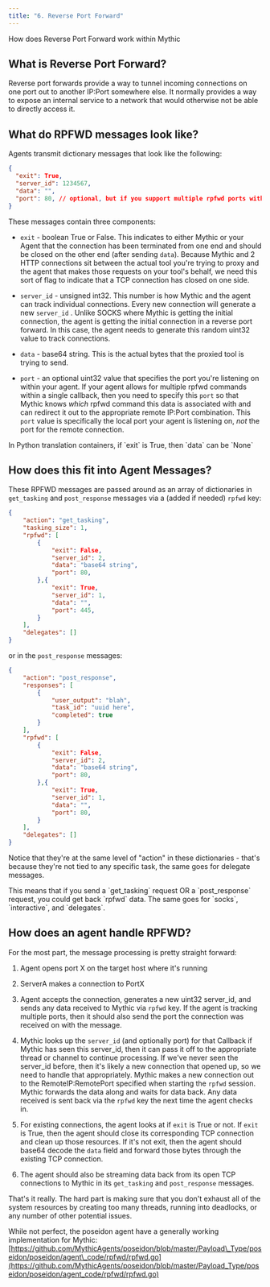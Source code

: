 ```yaml
---
title: "6. Reverse Port Forward"
---
```


How does Reverse Port Forward work within Mythic

## What is Reverse Port Forward?

Reverse port forwards provide a way to tunnel incoming connections on one port out to another IP:Port somewhere else. It normally provides a way to expose an internal service to a network that would otherwise not be able to directly access it.

## What do RPFWD messages look like?

Agents transmit dictionary messages that look like the following:

```json
{
  "exit": True,
  "server_id": 1234567,
  "data": "",
  "port": 80, // optional, but if you support multiple rpfwd ports within a single callback, you need this so Mythic knows which rpfwd you're getting data from
}
```

These messages contain three components:

* `exit` - boolean True or False. This indicates to either Mythic or your Agent that the connection has been terminated from one end and should be closed on the other end (after sending `data`). Because Mythic and 2 HTTP connections sit between the actual tool you're trying to proxy and the agent that makes those requests on your tool's behalf, we need this sort of flag to indicate that a TCP connection has closed on one side.

* `server_id` - unsigned int32. This number is how Mythic and the agent can track individual connections. Every new connection will generate a new `server_id` . Unlike SOCKS where Mythic is getting the initial connection, the agent is getting the initial connection in a reverse port forward. In this case, the agent needs to generate this random uint32 value to track connections.

* `data` - base64 string. This is the actual bytes that the proxied tool is trying to send.

* `port` - an optional uint32 value that specifies the port you're listening on within your agent. If your agent allows for multiple rpfwd commands within a single callback, then you need to specify this `port` so that Mythic knows *which* rpfwd command this data is associated with and can redirect it out to the appropriate remote IP:Port combination. This `port` value is specifically the local port your agent is listening on, *not* the port for the remote connection.

<Note>
In Python translation containers, if `exit` is True, then `data` can be `None`
</Note>

## How does this fit into Agent Messages?

These RPFWD messages are passed around as an array of dictionaries in `get_tasking` and `post_response` messages via a (added if needed) `rpfwd` key:

```json
{
    "action": "get_tasking",
    "tasking_size": 1,
    "rpfwd": [
        {
            "exit": False,
            "server_id": 2,
            "data": "base64 string",
            "port": 80,
        },{
            "exit": True,
            "server_id": 1,
            "data": "",
            "port": 445,
        }
    ],
    "delegates": []
}
```

or in the `post_response` messages:

```json
{
    "action": "post_response",
    "responses": [
        {
            "user_output": "blah",
            "task_id": "uuid here",
            "completed": true
        }
    ],
    "rpfwd": [
        {
            "exit": False,
            "server_id": 2,
            "data": "base64 string",
            "port": 80,
        },{
            "exit": True,
            "server_id": 1,
            "data": "",
            "port": 80,
        }
    ],
    "delegates": []
}
```

Notice that they're at the same level of "action" in these dictionaries - that's because they're not tied to any specific task, the same goes for delegate messages.

<Info>
This means that if you send a `get_tasking` request OR a `post_response` request, you could get back `rpfwd` data. The same goes for `socks`, `interactive`, and `delegates`.
</Info>

## How does an agent handle RPFWD?

For the most part, the message processing is pretty straight forward:

1. Agent opens port X on the target host where it's running

2. ServerA makes a connection to PortX

3. Agent accepts the connection, generates a new uint32 server\_id, and sends any data received to Mythic via `rpfwd` key. If the agent is tracking multiple ports, then it should also send the port the connection was received on with the message.

4. Mythic looks up the `server_id` (and optionally port) for that Callback if Mythic has seen this server\_id, then it can pass it off to the appropriate thread or channel to continue processing. If we've never seen the server\_id before, then it's likely a new connection that opened up, so we need to handle that appropriately. Mythic makes a new connection out to the RemoteIP:RemotePort specified when starting the `rpfwd` session. Mythic forwards the data along and waits for data back. Any data received is sent back via the `rpfwd` key the next time the agent checks in.

5. For existing connections, the agent looks at if `exit` is True or not. If `exit` is True, then the agent should close its corresponding TCP connection and clean up those resources. If it's not exit, then the agent should base64 decode the `data` field and forward those bytes through the existing TCP connection.

6. The agent should also be streaming data back from its open TCP connections to Mythic in its `get_tasking` and `post_response` messages.

That's it really. The hard part is making sure that you don't exhaust all of the system resources by creating too many threads, running into deadlocks, or any number of other potential issues.

While not perfect, the poseidon agent have a generally working implementation for Mythic: [https://github.com/MythicAgents/poseidon/blob/master/Payload\_Type/poseidon/poseidon/agent\_code/rpfwd/rpfwd.go](https://github.com/MythicAgents/poseidon/blob/master/Payload_Type/poseidon/poseidon/agent_code/rpfwd/rpfwd.go)

